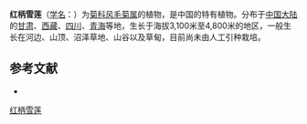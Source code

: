 {{Speciesbox
| name = 红柄雪莲
| status = 
| status_system = 
| image =
| genus = Saussurea
| species = erubescens
| authority = Lipsch.
}}

'''红柄雪莲'''（[[学名|学名]]：{{lang|la|''Saussurea erubescens''}}）为[[菊科|菊科]][[风毛菊属|风毛菊属]]的植物，是中国的特有植物。分布于[[中国大陆|中国大陆]]的[[甘肃|甘肃]]、[[西藏|西藏]]、[[四川|四川]]、[[青海|青海]]等地，生长于海拔3,100米至4,800米的地区，一般生长在河边、山顶、沼泽草地、山谷以及草甸，目前尚未由人工引种栽培。

== 参考文献 ==
<div class="references-small">
* {{cite web| url =http://www.bioinfo.cn/db05/KmzwSpecies.php?action=view&id=5311| title =红柄雪莲| work =《中国高等植物数据库全库》| publisher =中国科学院微生物研究所| author =昆明植物研究所| accessdate =2009-02-24| deadurl =yes| archiveurl =https://web.archive.org/web/20160305044421/http://www.bioinfo.cn/db05/KmzwSpecies.php?action=view&id=5311| archivedate =2016-03-05}}
</div>
{{Taxonbar|from=Q15226931}}

[[Category:风毛菊属|红柄雪莲]]


{{植物小作品}}